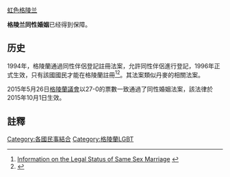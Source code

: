 {{SSU}}
[[file:LGBT_Flag_Map_of_Greenland.png|虹色格陵兰]]

'''格陵兰同性婚姻'''已经得到保障。

==历史==
1994年，格陵蘭通過同性伴侶登記註冊法案，允許同性伴侶進行登記，1996年正式生效，只有該國國民才能在格陵蘭註冊<ref>[http://www.gayweddingdestinations.com/legalities.php Information on the Legal Status of Same Sex Marriage] {{webarchive|url=https://web.archive.org/web/20110918180845/http://www.gayweddingdestinations.com/legalities.php |date=2011-09-18 }}</ref><ref>{{Cite web |url=http://www.civilpartners.org/Equality/Web.nsf/webpages/B4519B8ED16AF4EF8025709400835695?OpenDocument |title=International |accessdate=2011-07-02 |archive-date=2011-07-25 |archive-url=https://web.archive.org/web/20110725173603/http://www.civilpartners.org/Equality/Web.nsf/webpages/B4519B8ED16AF4EF8025709400835695?OpenDocument |dead-url=no }}</ref>。其法案類似丹麥的相關法案。

2015年5月26日[[格陵蘭議會|格陵蘭議會]]以27-0的票數一致通過了同性婚姻法案，該法律於2015年10月1日生效。

==註釋==
{{Reflist}}
{{格陵蘭小作品}}

{{Status of same-sex unions}}

[[Category:各國民事結合|Category:各國民事結合]]
[[Category:格陵蘭LGBT|Category:格陵蘭LGBT]]
